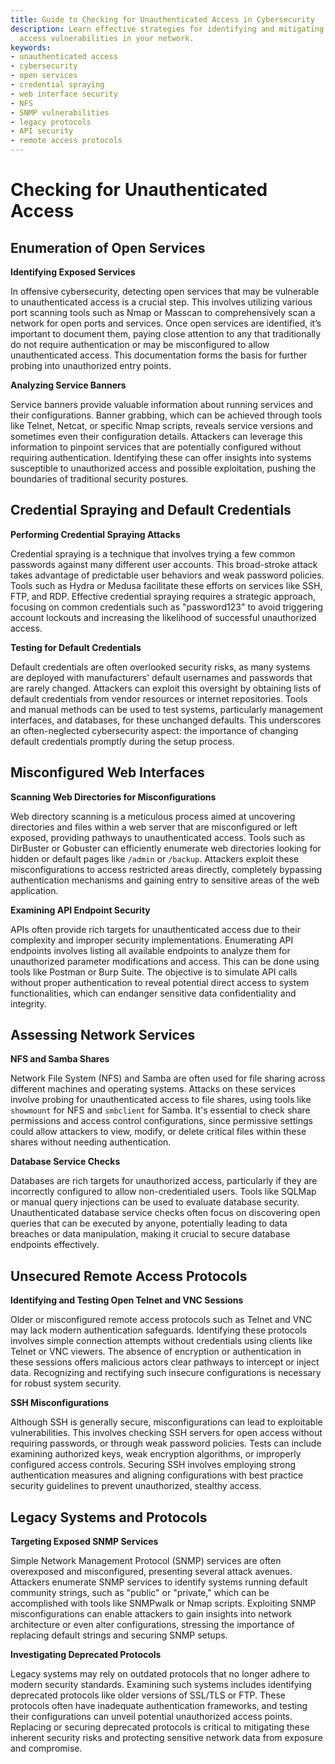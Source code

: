 ```yaml
---
title: Guide to Checking for Unauthenticated Access in Cybersecurity
description: Learn effective strategies for identifying and mitigating unauthenticated
  access vulnerabilities in your network.
keywords:
- unauthenticated access
- cybersecurity
- open services
- credential spraying
- web interface security
- NFS
- SNMP vulnerabilities
- legacy protocols
- API security
- remote access protocols
---
```


# Checking for Unauthenticated Access

## Enumeration of Open Services

**Identifying Exposed Services**

In offensive cybersecurity, detecting open services that may be vulnerable to unauthenticated access is a crucial step. This involves utilizing various port scanning tools such as Nmap or Masscan to comprehensively scan a network for open ports and services. Once open services are identified, it’s important to document them, paying close attention to any that traditionally do not require authentication or may be misconfigured to allow unauthenticated access. This documentation forms the basis for further probing into unauthorized entry points.

**Analyzing Service Banners**

Service banners provide valuable information about running services and their configurations. Banner grabbing, which can be achieved through tools like Telnet, Netcat, or specific Nmap scripts, reveals service versions and sometimes even their configuration details. Attackers can leverage this information to pinpoint services that are potentially configured without requiring authentication. Identifying these can offer insights into systems susceptible to unauthorized access and possible exploitation, pushing the boundaries of traditional security postures.

## Credential Spraying and Default Credentials

**Performing Credential Spraying Attacks**

Credential spraying is a technique that involves trying a few common passwords against many different user accounts. This broad-stroke attack takes advantage of predictable user behaviors and weak password policies. Tools such as Hydra or Medusa facilitate these efforts on services like SSH, FTP, and RDP. Effective credential spraying requires a strategic approach, focusing on common credentials such as "password123" to avoid triggering account lockouts and increasing the likelihood of successful unauthorized access.

**Testing for Default Credentials**

Default credentials are often overlooked security risks, as many systems are deployed with manufacturers' default usernames and passwords that are rarely changed. Attackers can exploit this oversight by obtaining lists of default credentials from vendor resources or internet repositories. Tools and manual methods can be used to test systems, particularly management interfaces, and databases, for these unchanged defaults. This underscores an often-neglected cybersecurity aspect: the importance of changing default credentials promptly during the setup process.

## Misconfigured Web Interfaces

**Scanning Web Directories for Misconfigurations**

Web directory scanning is a meticulous process aimed at uncovering directories and files within a web server that are misconfigured or left exposed, providing pathways to unauthenticated access. Tools such as DirBuster or Gobuster can efficiently enumerate web directories looking for hidden or default pages like `/admin` or `/backup`. Attackers exploit these misconfigurations to access restricted areas directly, completely bypassing authentication mechanisms and gaining entry to sensitive areas of the web application.

**Examining API Endpoint Security**

APIs often provide rich targets for unauthenticated access due to their complexity and improper security implementations. Enumerating API endpoints involves listing all available endpoints to analyze them for unauthorized parameter modifications and access. This can be done using tools like Postman or Burp Suite. The objective is to simulate API calls without proper authentication to reveal potential direct access to system functionalities, which can endanger sensitive data confidentiality and integrity.

## Assessing Network Services

**NFS and Samba Shares**

Network File System (NFS) and Samba are often used for file sharing across different machines and operating systems. Attacks on these services involve probing for unauthenticated access to file shares, using tools like `showmount` for NFS and `smbclient` for Samba. It's essential to check share permissions and access control configurations, since permissive settings could allow attackers to view, modify, or delete critical files within these shares without needing authentication.

**Database Service Checks**

Databases are rich targets for unauthorized access, particularly if they are incorrectly configured to allow non-credentialed users. Tools like SQLMap or manual query injections can be used to evaluate database security. Unauthenticated database service checks often focus on discovering open queries that can be executed by anyone, potentially leading to data breaches or data manipulation, making it crucial to secure database endpoints effectively.

## Unsecured Remote Access Protocols

**Identifying and Testing Open Telnet and VNC Sessions**

Older or misconfigured remote access protocols such as Telnet and VNC may lack modern authentication safeguards. Identifying these protocols involves simple connection attempts without credentials using clients like Telnet or VNC viewers. The absence of encryption or authentication in these sessions offers malicious actors clear pathways to intercept or inject data. Recognizing and rectifying such insecure configurations is necessary for robust system security.

**SSH Misconfigurations**

Although SSH is generally secure, misconfigurations can lead to exploitable vulnerabilities. This involves checking SSH servers for open access without requiring passwords, or through weak password policies. Tests can include examining authorized keys, weak encryption algorithms, or improperly configured access controls. Securing SSH involves employing strong authentication measures and aligning configurations with best practice security guidelines to prevent unauthorized, stealthy access.

## Legacy Systems and Protocols

**Targeting Exposed SNMP Services**

Simple Network Management Protocol (SNMP) services are often overexposed and misconfigured, presenting several attack avenues. Attackers enumerate SNMP services to identify systems running default community strings, such as "public" or "private," which can be accomplished with tools like SNMPwalk or Nmap scripts. Exploiting SNMP misconfigurations can enable attackers to gain insights into network architecture or even alter configurations, stressing the importance of replacing default strings and securing SNMP setups.

**Investigating Deprecated Protocols**

Legacy systems may rely on outdated protocols that no longer adhere to modern security standards. Examining such systems includes identifying deprecated protocols like older versions of SSL/TLS or FTP. These protocols often have inadequate authentication frameworks, and testing their configurations can unveil potential unauthorized access points. Replacing or securing deprecated protocols is critical to mitigating these inherent security risks and protecting sensitive network data from exposure and compromise.